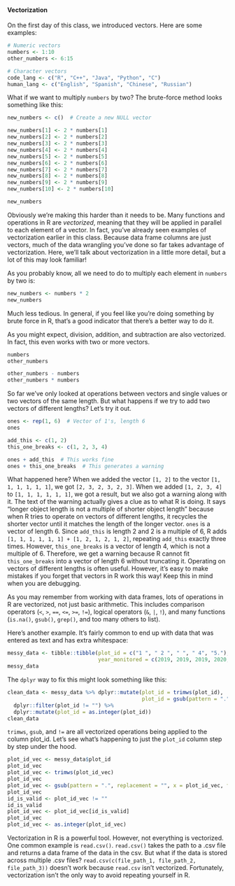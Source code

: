 #### Vectorization

On the first day of this class, we introduced vectors. Here are some examples:

```r
# Numeric vectors
numbers <- 1:10
other_numbers <- 6:15

# Character vectors
code_lang <- c("R", "C++", "Java", "Python", "C")
human_lang <- c("English", "Spanish", "Chinese", "Russian")
```

What if we want to multiply `numbers` by two? The brute-force method looks something like this:

```r
new_numbers <- c()  # Create a new NULL vector

new_numbers[1] <- 2 * numbers[1]
new_numbers[2] <- 2 * numbers[2]
new_numbers[3] <- 2 * numbers[3]
new_numbers[4] <- 2 * numbers[4]
new_numbers[5] <- 2 * numbers[5]
new_numbers[6] <- 2 * numbers[6]
new_numbers[7] <- 2 * numbers[7]
new_numbers[8] <- 2 * numbers[8]
new_numbers[9] <- 2 * numbers[9]
new_numbers[10] <- 2 * numbers[10]

new_numbers
```

Obviously we're making this harder than it needs to be. Many functions and operations in R are *vectorized*, meaning that they will be applied in parallel to each element of a vector. In fact, you've already seen examples of vectorization earlier in this class. Because data frame columns are just vectors, much of the data wrangling you've done so far takes advantage of vectorization. Here, we'll talk about vectorization in a little more detail, but a lot of this may look familiar!

As you probably know, all we need to do to multiply each element in `numbers` by two is:

```r
new_numbers <- numbers * 2
new_numbers
```

Much less tedious. In general, if you feel like you're doing something by brute force in R, that's a good indicator that there's a better way to do it.

As you might expect, division, addition, and subtraction are also vectorized. In fact, this even works with two or more vectors.

```r
numbers
other_numbers

other_numbers - numbers
other_numbers * numbers
```

So far we've only looked at operations between vectors and single values or two vectors of the same length. But what happens if we try to add two vectors of different lengths? Let's try it out.

```r
ones <- rep(1, 6)  # Vector of 1's, length 6
ones

add_this <- c(1, 2)
this_one_breaks <- c(1, 2, 3, 4)

ones + add_this  # This works fine
ones + this_one_breaks  # This generates a warning
```

What happened here? When we added the vector `[1, 2]` to the vector `[1, 1, 1, 1, 1, 1]`, we got `[2, 3, 2, 3, 2, 3]`. When we added `[1, 2, 3, 4]` to `[1, 1, 1, 1, 1, 1]`, we got a result, but we also got a warning along with it. The text of the warning actually gives a clue as to what R is doing. It says "longer object length is not a multiple of shorter object length" because when R tries to operate on vectors of different lengths, it recycles the shorter vector until it matches the length of the longer vector.
`ones` is a vector of length 6. Since `add_this` is length 2 and 2 is a multiple of 6, R adds `[1, 1, 1, 1, 1, 1] + [1, 2, 1, 2, 1, 2]`, repeating `add_this` exactly three times. However, `this_one_breaks` is a vector of length 4, which is not a multiple of 6. Therefore, we get a warning because R cannot fit `this_one_breaks` into a vector of length 6 without truncating it.
Operating on vectors of different lengths is often useful. However, it's easy to make mistakes if you forget that vectors in R work this way! Keep this in mind when you are debugging.

As you may remember from working with data frames, lots of operations in R are vectorized, not just basic arithmetic. This includes comparison operators (`<`, `>`, `==`, `<=`, `>=`, `!=`), logical operators (`&`, `|`, `!`), and many functions (`is.na()`, `gsub()`, `grep()`, and too many others to list).

Here's another example. It's fairly common to end up with data that was entered as text and has extra whitespace:

```r
messy_data <- tibble::tibble(plot_id = c("1 ", " 2 ", " ", " 4", "5."),
                             year_monitored = c(2019, 2019, 2019, 2020, 2020))
messy_data
```

The `dplyr` way to fix this might look something like this:

```r
clean_data <- messy_data %>% dplyr::mutate(plot_id = trimws(plot_id),  # Get rid of leading and trailing spaces
                                           plot_id = gsub(pattern = ".", replacement = "", x = plot_id, fixed = TRUE)) %>%  # Replace the stray "." with nothing
  dplyr::filter(plot_id != "") %>%
  dplyr::mutate(plot_id = as.integer(plot_id))
clean_data
```

`trimws`, `gsub`, and `!=` are all vectorized operations being applied to the column plot_id. Let's see what's happening to just the `plot_id` column step by step under the hood.

```r
plot_id_vec <- messy_data$plot_id
plot_id_vec
plot_id_vec <- trimws(plot_id_vec)
plot_id_vec
plot_id_vec <- gsub(pattern = ".", replacement = "", x = plot_id_vec, fixed = TRUE)
plot_id_vec
id_is_valid <- plot_id_vec != ""
id_is_valid
plot_id_vec <- plot_id_vec[id_is_valid]
plot_id_vec
plot_id_vec <- as.integer(plot_id_vec)
```

Vectorization in R is a powerful tool. However, not everything is vectorized. One common example is `read.csv()`. `read.csv()` takes the path to a .csv file and returns a data frame of the data in the csv. But what if the data is stored across multiple .csv files? `read.csv(c(file_path_1, file_path_2, file_path_3))` doesn't work because `read.csv` isn't vectorized. Fortunately, vectorization isn't the only way to avoid repeating yourself in R.

